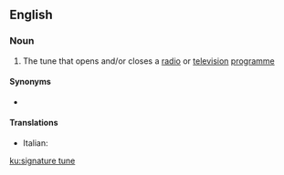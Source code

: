 ==English==

===Noun===
{{en-noun}}

# {{lb|en|music}} The tune that opens and/or closes a [[radio]] or [[television]] [[programme]]

====Synonyms====
* {{l|en|theme tune}}

====Translations====
{{trans-top|music to open or close a program}}
* Italian: {{t|it|sigla musicale|f}}
{{trans-mid}}
{{trans-bottom}}

[[ku:signature tune]]